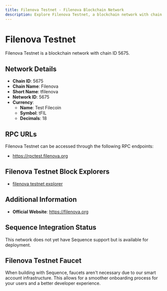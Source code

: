 ```yaml
--- 
title: Filenova Testnet - Filenova Blockchain Network
description: Explore Filenova Testnet, a blockchain network with chain ID 5675. Learn about its native currency, Test Filecoin, and how to interact with the network.
---
```


# Filenova Testnet

Filenova Testnet is a blockchain network with chain ID 5675.

## Network Details

- **Chain ID**: 5675
- **Chain Name**: Filenova
- **Short Name**: tfilenova
- **Network ID**: 5675
- **Currency**: 
  - **Name**: Test Filecoin
  - **Symbol**: tFIL
  - **Decimals**: 18

## RPC URLs

Filenova Testnet can be accessed through the following RPC endpoints:

- https://rpctest.filenova.org

## Filenova Testnet Block Explorers

- [filenova testnet explorer](https://scantest.filenova.org)

## Additional Information

- **Official Website**: https://filenova.org

## Sequence Integration Status

This network does not yet have Sequence support but is available for deployment.

## Filenova Testnet Faucet

When building with Sequence, faucets aren't necessary due to our smart account infrastructure. This allows for a smoother onboarding process for your users and a better developer experience.
